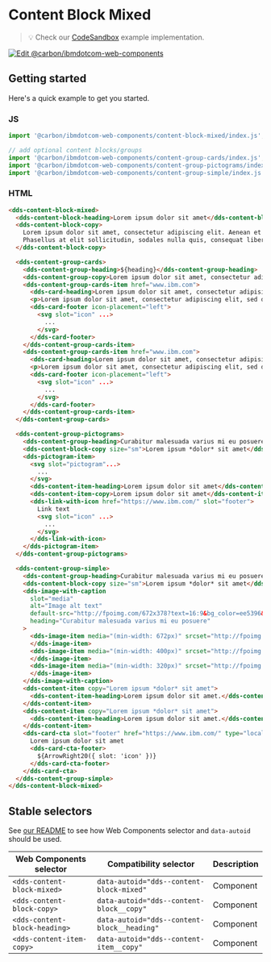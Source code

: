 
# Content Block Mixed

> 💡 Check our
> [CodeSandbox](https://githubbox.com/carbon-design-system/carbon-for-ibm-dotcom/tree/master/packages/web-components/examples/codesandbox/components/content-block-mixed)
> example implementation.

[![Edit @carbon/ibmdotcom-web-components](https://codesandbox.io/static/img/play-codesandbox.svg)](https://githubbox.com/carbon-design-system/carbon-for-ibm-dotcom/tree/master/packages/web-components/examples/codesandbox/components/content-block-mixed)

## Getting started

Here's a quick example to get you started.

### JS

```javascript
import '@carbon/ibmdotcom-web-components/content-block-mixed/index.js';

// add optional content blocks/groups
import '@carbon/ibmdotcom-web-components/content-group-cards/index.js';
import '@carbon/ibmdotcom-web-components/content-group-pictograms/index.js';
import '@carbon/ibmdotcom-web-components/content-group-simple/index.js';
```

### HTML

```html
<dds-content-block-mixed>
  <dds-content-block-heading>Lorem ipsum dolor sit amet</dds-content-block-heading>
  <dds-content-block-copy>
    Lorem ipsum dolor sit amet, consectetur adipiscing elit. Aenean et ultricies est. Mauris iaculis eget dolor nec hendrerit.
    Phasellus at elit sollicitudin, sodales nulla quis, consequat libero.
  </dds-content-block-copy>

  <dds-content-group-cards>
    <dds-content-group-heading>${heading}</dds-content-group-heading>
    <dds-content-group-copy>Lorem ipsum dolor sit amet, consectetur adipiscing elit.</dds-content-group-copy>
    <dds-content-group-cards-item href="www.ibm.com">
      <dds-card-heading>Lorem ipsum dolor sit amet, consectetur adipisicing elit, sed do eiusmod tempor incididunt</dds-card-heading>
      <p>Lorem ipsum dolor sit amet, consectetur adipiscing elit, sed do eiusmod tempor incididunt ut labore et dolore magna aliqua.</p>
      <dds-card-footer icon-placement="left">
        <svg slot="icon" ...>
          ...
        </svg>
      </dds-card-footer>
    </dds-content-group-cards-item>
    <dds-content-group-cards-item href="www.ibm.com">
      <dds-card-heading>Lorem ipsum dolor sit amet, consectetur adipisicing elit, sed do eiusmod tempor incididunt</dds-card-heading>
      <p>Lorem ipsum dolor sit amet, consectetur adipiscing elit, sed do eiusmod tempor incididunt ut labore et dolore magna aliqua.</p>
      <dds-card-footer icon-placement="left">
        <svg slot="icon" ...>
          ...
        </svg>
      </dds-card-footer>
    </dds-content-group-cards-item>
  </dds-content-group-cards>

  <dds-content-group-pictograms>
    <dds-content-group-heading>Curabitur malesuada varius mi eu posuere</dds-content-group-heading>
    <dds-content-block-copy size="sm">Lorem ipsum *dolor* sit amet</dds-content-block-copy>
    <dds-pictogram-item>
      <svg slot="pictogram"...>
        ...
      </svg>
      <dds-content-item-heading>Lorem ipsum dolor sit amet</dds-content-item-heading>
      <dds-content-item-copy>Lorem ipsum dolor sit amet</dds-content-item-copy>
      <dds-link-with-icon href="https://www.ibm.com/" slot="footer">
        Link text
        <svg slot="icon" ...>
          ...
        </svg>
      </dds-link-with-icon>
    </dds-pictogram-item>
  </dds-content-group-pictograms>

  <dds-content-group-simple>
    <dds-content-group-heading>Curabitur malesuada varius mi eu posuere</dds-content-group-heading>
    <dds-content-block-copy size="sm">Lorem ipsum *dolor* sit amet</dds-content-block-copy>
    <dds-image-with-caption
      slot="media"
      alt="Image alt text"
      default-src="http://fpoimg.com/672x378?text=16:9&bg_color=ee5396&text_color=161616"
      heading="Curabitur malesuada varius mi eu posuere"
    >
      <dds-image-item media="(min-width: 672px)" srcset="http://fpoimg.com/672x378?text=16:9&bg_color=ee5396&text_color=161616">
      </dds-image-item>
      <dds-image-item media="(min-width: 400px)" srcset="http://fpoimg.com/400x225?text=16:9&bg_color=ee5396&text_color=161616">
      </dds-image-item>
      <dds-image-item media="(min-width: 320px)" srcset="http://fpoimg.com/672x672?text=16:9&bg_color=ee5396&text_color=161616">
      </dds-image-item>
    </dds-image-with-caption>
    <dds-content-item copy="Lorem ipsum *dolor* sit amet">
      <dds-content-item-heading>Lorem ipsum dolor sit amet.</dds-content-item-heading>
    </dds-content-item>
    <dds-content-item copy="Lorem ipsum *dolor* sit amet">
      <dds-content-item-heading>Lorem ipsum dolor sit amet.</dds-content-item-heading>
    </dds-content-item>
    <dds-card-cta slot="footer" href="https://www.ibm.com/" type="local">
      Lorem ipsum dolor sit amet
      <dds-card-cta-footer>
        ${ArrowRight20({ slot: 'icon' })}
      </dds-card-cta-footer>
    </dds-card-cta>
  </dds-content-group-simple>
</dds-content-block-mixed>
```

<Description markdown={markdownContents} />

## Stable selectors

See [our README](https://github.com/carbon-design-system/carbon-for-ibm-dotcom/tree/master/packages/web-components#stable-selectors-for-analytics-and-integratione2e-testing-in-web-components) to see how Web Components selector and `data-autoid` should be used.

| Web Components selector       | Compatibility selector                      | Description |
| ----------------------------- | ------------------------------------------- | ----------- |
| `<dds-content-block-mixed>`   | `data-autoid="dds--content-block-mixed"`    | Component   |
| `<dds-content-block-copy>`    | `data-autoid="dds--content-block__copy"`    | Component   |
| `<dds-content-block-heading>` | `data-autoid="dds--content-block__heading"` | Component   |
| `<dds-content-item-copy>`     | `data-autoid="dds--content-item__copy"`     | Component   |

<Description markdown={contributing} />
